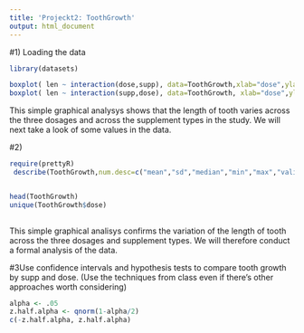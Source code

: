 ```yaml
---
title: 'Projeckt2: ToothGrowth'
output: html_document
---
```


#1) Loading the data 
```r

library(datasets)

boxplot( len ~ interaction(dose,supp), data=ToothGrowth,xlab="dose",ylab="length" )
boxplot( len ~ interaction(supp,dose), data=ToothGrowth, xlab="dose",ylab="length")


```

This simple  graphical analysys shows that the length of tooth varies across the three dosages  and across the supplement types in the study. We will next take a look of some values in the data. 

#2)

```r

require(prettyR)
 describe(ToothGrowth,num.desc=c("mean","sd","median","min","max","valid.n"))


head(ToothGrowth)
unique(ToothGrowth$dose)
 
```

This simple  graphical analisys confirms the variation of the length of tooth  across the three dosages and supplement types. We will therefore conduct a formal analysis of the data. 


#3Use confidence intervals and hypothesis tests to compare tooth growth by supp and dose. (Use the techniques from class even if there’s other approaches worth considering)

```r
alpha <- .05 
z.half.alpha <- qnorm(1-alpha/2)
c(-z.half.alpha, z.half.alpha)
```

